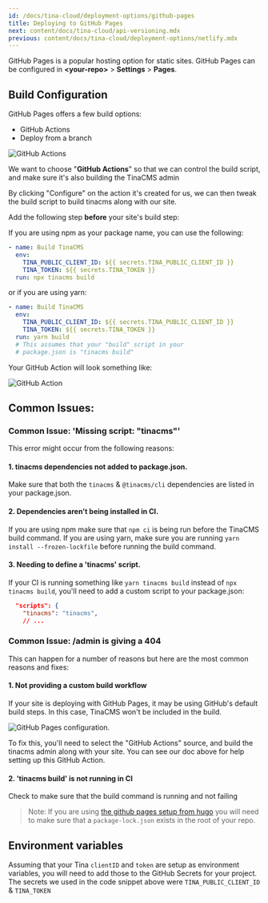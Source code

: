 ```yaml
---
id: /docs/tina-cloud/deployment-options/github-pages
title: Deploying to GitHub Pages
next: content/docs/tina-cloud/api-versioning.mdx
previous: content/docs/tina-cloud/deployment-options/netlify.mdx
---
```


GitHub Pages is a popular hosting option for static sites. GitHub Pages can be configured in **\<your-repo>** > **Settings** > **Pages**.

## Build Configuration

GitHub Pages offers a few build options:

- GitHub Actions
- Deploy from a branch

![GitHub Actions](https://res.cloudinary.com/forestry-demo/image/upload/v1674654344/tina-io/docs/tina-cloud/Screen_Shot_2023-01-25_at_9.40.52_AM_fby9q2.png 'GitHub Actions')

We want to choose "**GitHub Actions**" so that we can control the build script, and make sure it's also building the TinaCMS admin

By clicking "Configure" on the action it's created for us, we can then tweak the build script to build tinacms along with our site.

Add the following step **before** your site's build step:

If you are using npm as your package name, you can use the following:

```yml
- name: Build TinaCMS
  env:
    TINA_PUBLIC_CLIENT_ID: ${{ secrets.TINA_PUBLIC_CLIENT_ID }}
    TINA_TOKEN: ${{ secrets.TINA_TOKEN }}
  run: npx tinacms build
```

or if you are using yarn:

```yml
- name: Build TinaCMS
  env:
    TINA_PUBLIC_CLIENT_ID: ${{ secrets.TINA_PUBLIC_CLIENT_ID }}
    TINA_TOKEN: ${{ secrets.TINA_TOKEN }}
  run: yarn build
  # This assumes that your "build" script in your
  # package.json is "tinacms build"
```

Your GitHub Action will look something like:

![GitHub Action](https://res.cloudinary.com/forestry-demo/image/upload/v1675783496/tina-io/docs/tina-cloud/gh-config.png 'GitHub Action')

## Common Issues:

### Common Issue: 'Missing script: "tinacms"'

This error might occur from the following reasons:

#### 1. tinacms dependencies not added to package.json.

Make sure that both the `tinacms` & `@tinacms/cli` dependencies are listed in your package.json.

#### 2. Dependencies aren't being installed in CI.

If you are using npm make sure that `npm ci` is being run before the TinaCMS build command. If you are using yarn, make sure you are running `yarn install --frozen-lockfile` before running the build command.

#### 3. Needing to define a 'tinacms' script.

If your CI is running something like `yarn tinacms build` instead of `npx tinacms build`, you'll need to add a custom script to your package.json:

```json
  "scripts": {
    "tinacms": "tinacms",
    // ...
```

### Common Issue: /admin is giving a 404

This can happen for a number of reasons but here are the most common reasons and fixes:

#### 1. Not providing a custom build workflow

If your site is deploying with GitHub Pages, it may be using GitHub's default build steps. In this case, TinaCMS won't be included in the build.

![GitHub Pages configuration](https://res.cloudinary.com/forestry-demo/image/upload/v1683212636/gh-pages.png).

To fix this, you'll need to select the "GitHub Actions" source, and build the tinacms admin along with your site. You can see our doc above for help setting up this GitHub Action.

#### 2. 'tinacms build' is not running in CI

Check to make sure that the build command is running and not failing

> Note: If you are using [the github pages setup from hugo](https://gohugo.io/hosting-and-deployment/hosting-on-github/) you will need to make sure that a `package-lock.json` exists in the root of your repo.

## Environment variables

Assuming that your Tina `clientID` and `token` are setup as environment variables, you will need to add those to the GitHub Secrets for your project. The secrets we used in the code snippet above were `TINA_PUBLIC_CLIENT_ID` & `TINA_TOKEN`
